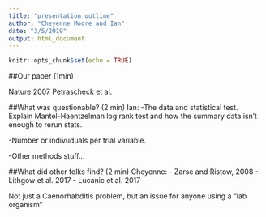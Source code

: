 ```yaml
---
title: "presentation outline"
author: "Cheyenne Moore and Ian"
date: "3/5/2019"
output: html_document
---
```


```r
knitr::opts_chunk$set(echo = TRUE)
```


##Our paper (1min)

Nature 
2007 
Petrascheck et al. 

##What was questionable? (2 min)
Ian: 
-The data and statistical test. Explain Mantel-Haentzelman log rank test and how the summary data isn't enough to rerun stats.

-Number or indivuduals per trial variable. 

-Other methods stuff...

##What did other folks find? (2 min)
Cheyenne:
- Zarse and Ristow, 2008
- Lithgow et al. 2017
- Lucanic et al. 2017

Not just a Caenorhabditis problem, but an issue for anyone using a "lab organism"

